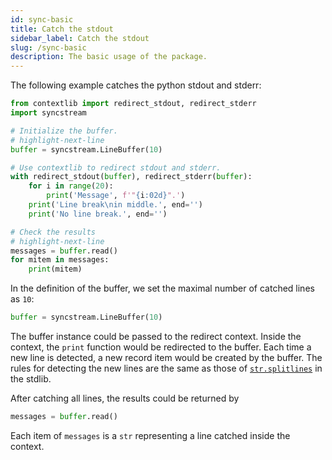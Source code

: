 ```yaml
---
id: sync-basic
title: Catch the stdout
sidebar_label: Catch the stdout
slug: /sync-basic
description: The basic usage of the package.
---
```



The following example catches the python stdout and stderr:

```python showLineNumbers title="basic.py" 
from contextlib import redirect_stdout, redirect_stderr
import syncstream

# Initialize the buffer.
# highlight-next-line
buffer = syncstream.LineBuffer(10)

# Use contextlib to redirect stdout and stderr.
with redirect_stdout(buffer), redirect_stderr(buffer):
    for i in range(20):
        print('Message', f'"{i:02d}".')
    print('Line break\nin middle.', end='')
    print('No line break.', end='')

# Check the results
# highlight-next-line
messages = buffer.read()
for mitem in messages:
    print(mitem)
```

In the definition of the buffer, we set the maximal number of catched lines as `10`:

```python
buffer = syncstream.LineBuffer(10)
```

The buffer instance could be passed to the redirect context. Inside the context, the `print` function would be redirected to the buffer. Each time a new line is detected, a new record item would be created by the buffer. The rules for detecting the new lines are the same as those of [`str.splitlines`<IconExternalLink/>][link-splitlines] in the stdlib.

After catching all lines, the results could be returned by

```python
messages = buffer.read()
```

Each item of `messages` is a `str` representing a line catched inside the context.

[link-splitlines]: https://docs.python.org/3/library/stdtypes.html#str.splitlines
